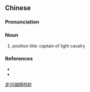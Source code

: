 {{also|越骑校尉}}
==Chinese==
{{zh-forms|s=越骑校尉|type=112}}

===Pronunciation===
{{zh-pron
|m=yuè jì jiàowèi
|cat=n
}}

===Noun===
{{zh-noun}}

# {{lb|zh|archaic}} position title: captain of light cavalry

===References===
* {{pedialite|校尉|lang=zh}}
* {{cite-web
|url=http://3mp.cn/view/397826.htm
|title=越騎校尉
|work=Baidu Online Encylopedia
|language=Mandarin
|accessdate=2008-01-26}}

[[Category:zh:Job titles in Romance of the Three Kingdoms|走05越騎校尉]]